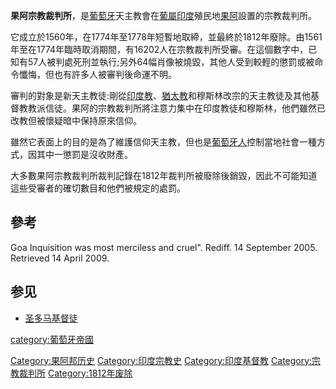 '''果阿宗教裁判所'''，是[[葡萄牙|葡萄牙]]天主教會在[[葡屬印度|葡屬印度]]殖民地[[果阿|果阿]]設置的宗教裁判所。

它成立於1560年，在1774年至1778年短暫地取締，並最終於1812年廢除。由1561年至在1774年臨時取消期間，有16202人在宗教裁判所受審。在這個數字中，已知有57人被判處死刑並執行;另外64幅肖像被燒毀，其他人受到較輕的懲罰或被命令懺悔，但也有許多人被審判後命運不明。

審判的對象是新天主教徒:剛從[[印度教|印度教]]、[[猶太教|猶太教]]和穆斯林改宗的天主教徒及其他基督教教派信徒。果阿的宗教裁判所將注意力集中在印度教徒和穆斯林，他們雖然已改教但被懷疑暗中保持原來信仰。

雖然它表面上的目的是為了維護信仰天主教，但也是[[葡萄牙人|葡萄牙人]]控制當地社會一種方式，因其中一懲罰是沒收財產。

大多數果阿宗教裁判所裁判記錄在1812年裁判所被廢除後銷毀，因此不可能知道這些受審者的確切數目和他們被規定的處罰。

==參考==
Goa Inquisition was most merciless and cruel". Rediff. 14 September 2005. Retrieved 14 April 2009.

==参见==
*[[圣多马基督徒|圣多马基督徒]]

[[category:葡萄牙帝國|category:葡萄牙帝國]]
[[Category:果阿邦历史|Category:果阿邦历史]]
[[Category:印度宗教史|Category:印度宗教史]]
[[Category:印度基督教|Category:印度基督教]]
[[Category:宗教裁判所|Category:宗教裁判所]]
[[Category:1812年废除|Category:1812年废除]]